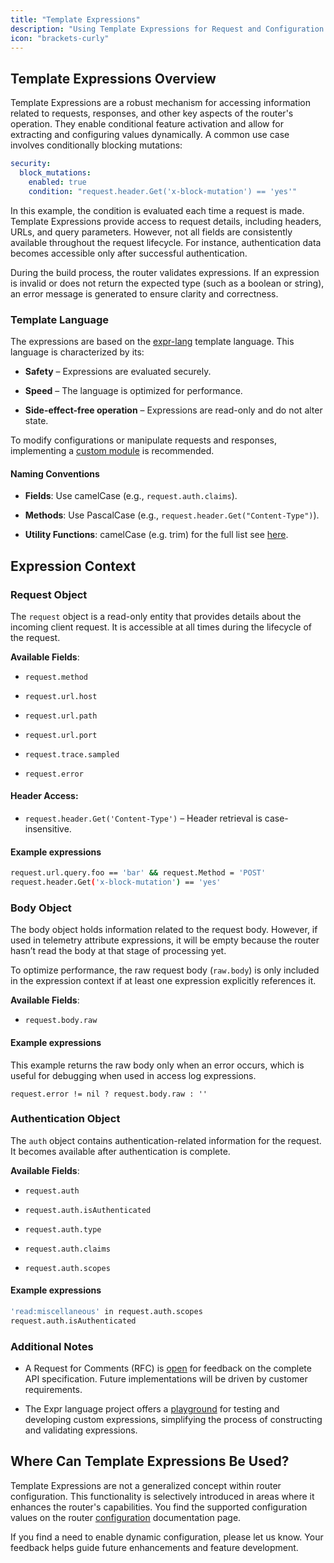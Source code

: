 ---
title: "Template Expressions"
description: "Using Template Expressions for Request and Configuration Control"
icon: "brackets-curly"
---

## Template Expressions Overview

Template Expressions are a robust mechanism for accessing information related to requests, responses, and other key aspects of the router's operation. They enable conditional feature activation and allow for extracting and configuring values dynamically. A common use case involves conditionally blocking mutations:

```yaml
security:
  block_mutations:
    enabled: true
    condition: "request.header.Get('x-block-mutation') == 'yes'"
```

In this example, the condition is evaluated each time a request is made. Template Expressions provide access to request details, including headers, URLs, and query parameters. However, not all fields are consistently available throughout the request lifecycle. For instance, authentication data becomes accessible only after successful authentication.

During the build process, the router validates expressions. If an expression is invalid or does not return the expected type (such as a boolean or string), an error message is generated to ensure clarity and correctness.

### Template Language

The expressions are based on the [expr-lang](https://github.com/expr-lang/expr) template language. This language is characterized by its:

* **Safety** – Expressions are evaluated securely.

* **Speed** – The language is optimized for performance.

* **Side-effect-free operation** – Expressions are read-only and do not alter state.

To modify configurations or manipulate requests and responses, implementing a [custom module](/router/custom-modules) is recommended.

#### Naming Conventions

* **Fields**: Use camelCase (e.g., `request.auth.claims`).

* **Methods**: Use PascalCase (e.g., `request.header.Get("Content-Type")`).

* **Utility Functions**: camelCase (e.g. trim) for the full list see [here](https://expr-lang.org/docs/language-definition).

## Expression Context

### **Request Object**

The `request` object is a read-only entity that provides details about the incoming client request. It is accessible at all times during the lifecycle of the request.

**Available Fields**:

* `request.method`

* `request.url.host`

* `request.url.path`

* `request.url.port`

* `request.trace.sampled`

* `request.error`

#### **Header Access**:

* `request.header.Get('Content-Type')` – Header retrieval is case-insensitive.

#### Example expressions

```bash
request.url.query.foo == 'bar' && request.Method = 'POST'
request.header.Get('x-block-mutation') == 'yes'
```

### **Body Object**

The body object holds information related to the request body. However, if used in telemetry attribute expressions, it will be empty because the router hasn’t read the body at that stage of processing yet.

To optimize performance, the raw request body (`raw.body`) is only included in the expression context if at least one expression explicitly references it.

**Available Fields**:

* `request.body.raw`

#### Example expressions

This example returns the raw body only when an error occurs, which is useful for debugging when used in access log expressions.

```
request.error != nil ? request.body.raw : ''
```

### **Authentication Object**

The `auth` object contains authentication-related information for the request. It becomes available after authentication is complete.

**Available Fields**:

* `request.auth`

* `request.auth.isAuthenticated`

* `request.auth.type`

* `request.auth.claims`

* `request.auth.scopes`

#### Example expressions

```bash
'read:miscellaneous' in request.auth.scopes
request.auth.isAuthenticated
```

### Additional Notes

* A Request for Comments (RFC) is [open](https://github.com/wundergraph/cosmo/pull/1481) for feedback on the complete API specification. Future implementations will be driven by customer requirements.

* The Expr language project offers a [playground](https://expr-lang.org/playground) for testing and developing custom expressions, simplifying the process of constructing and validating expressions.

## Where Can Template Expressions Be Used?

Template Expressions are not a generalized concept within router configuration. This functionality is selectively introduced in areas where it enhances the router's capabilities. You find the supported configuration values on the router [configuration](/router/configuration) documentation page.

If you find a need to enable dynamic configuration, please let us know. Your feedback helps guide future enhancements and feature development.

